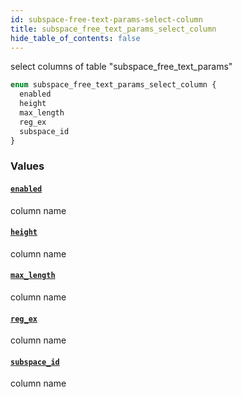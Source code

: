 ```yaml
---
id: subspace-free-text-params-select-column
title: subspace_free_text_params_select_column
hide_table_of_contents: false
---
```


select columns of table "subspace_free_text_params"

```graphql
enum subspace_free_text_params_select_column {
  enabled
  height
  max_length
  reg_ex
  subspace_id
}
```

### Values

#### [`enabled`](#)

column name

#### [`height`](#)

column name

#### [`max_length`](#)

column name

#### [`reg_ex`](#)

column name

#### [`subspace_id`](#)

column name
